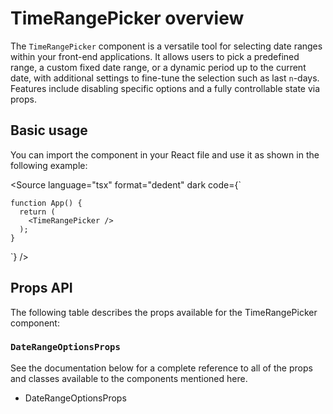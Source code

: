 
<Meta title="Components/TimeRangePicker" of={TimeRangePickerStories} />

# TimeRangePicker overview

The `TimeRangePicker` component is a versatile tool for selecting date ranges within your front-end applications. It
allows users to pick a predefined range, a custom fixed date range, or a dynamic period up to the current date, with
additional settings to fine-tune the selection such as last `n`-days. Features include disabling specific options and a
fully controllable state via props.

## Basic usage

You can import the component in your React file and use it as shown in the following example:

<SourceCode of={TimeRangePickerStories.DefaultStory} />

<Source
  language="tsx"
  format="dedent"
  dark
  code={`

    function App() {
      return (
        <TimeRangePicker />
      );
    }

`} />

## Props API

The following table describes the props available for the TimeRangePicker component:

<ArgTypes of={TimeRangePickerStories.DefaultStory} sort="alpha" />

### `DateRangeOptionsProps`

<ArgTypes of={DateRangeOptionsPropsStories.Primary} sort="alpha" />

See the documentation below for a complete reference to all of the props and classes available to the components
mentioned here.

- <LinkTo kind="API/DateRangeOptionsProps" story="overview">
    DateRangeOptionsProps
  </LinkTo>
